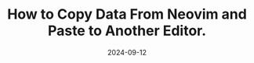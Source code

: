 ---
title: How to Copy Data From Neovim and Paste to Another Editor.
date: 2024-09-12
description: Copying and pasting data from Neovim to another editor might be challenging, especially for users who are unfamiliar with terminal-based editors
keywords: vim,
tags: ["Text Processing"]
draft: false
url: https://www.baeldung.com/linux/neovim-copy-text
---